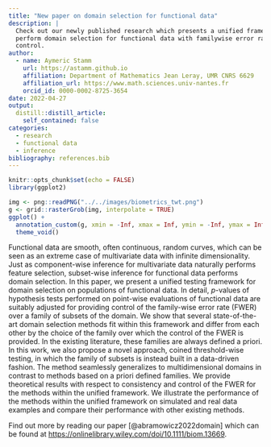 ```yaml
---
title: "New paper on domain selection for functional data"
description: |
  Check out our newly published research which presents a unified framework to 
  perform domain selection for functional data with familywise error rate 
  control.
author:
  - name: Aymeric Stamm
    url: https://astamm.github.io
    affiliation: Department of Mathematics Jean Leray, UMR CNRS 6629
    affiliation_url: https://www.math.sciences.univ-nantes.fr
    orcid_id: 0000-0002-8725-3654
date: 2022-04-27
output:
  distill::distill_article:
    self_contained: false
categories:
  - research
  - functional data
  - inference
bibliography: references.bib
---
```


```r
knitr::opts_chunk$set(echo = FALSE)
library(ggplot2)
```

```r
img <- png::readPNG("../../images/biometrics_twt.png")
g <- grid::rasterGrob(img, interpolate = TRUE)
ggplot() +
  annotation_custom(g, xmin = -Inf, xmax = Inf, ymin = -Inf, ymax = Inf) + 
  theme_void()
```

Functional data are smooth, often continuous, random curves, which can be seen
as an extreme case of multivariate data with infinite dimensionality. Just as
component-wise inference for multivariate data naturally performs feature
selection, subset-wise inference for functional data performs domain selection.
In this paper, we present a unified testing framework for domain selection on
populations of functional data. In detail, $p$-values of hypothesis tests
performed on point-wise evaluations of functional data are suitably adjusted for
providing control of the family-wise error rate (FWER) over a family of subsets
of the domain. We show that several state-of-the-art domain selection methods
fit within this framework and differ from each other by the choice of the family
over which the control of the FWER is provided. In the existing literature,
these families are always defined a priori. In this work, we also propose a
novel approach, coined threshold-wise testing, in which the family of subsets is
instead built in a data-driven fashion. The method seamlessly generalizes to
multidimensional domains in contrast to methods based on a priori defined
families. We provide theoretical results with respect to consistency and control
of the FWER for the methods within the unified framework. We illustrate the
performance of the methods within the unified framework on simulated and real
data examples and compare their performance with other existing methods.

Find out more by reading our paper [@abramowicz2022domain] which can be found at <https://onlinelibrary.wiley.com/doi/10.1111/biom.13669>.
